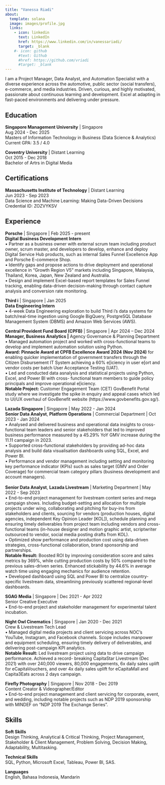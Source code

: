 ```yaml
---
title: "Vanessa Riadi"
about:
  template: solana
  image: images/profile.jpg
  links:
    - icon: linkedin
      text: LinkedIn
      href: https://www.linkedin.com/in/vanessariadi/
      target: _blank
    #- icon: github
      #text: Github
      #href: https://github.com/vriadi
      #target: _blank
---
```


I am a Project Manager, Data Analyst, and Automation Specialist with a diverse experience across the automotive, public sector (social transfers), e-commerce, and media industries. Driven, curious, and highly motivated, passionate about continuous learning and development. Excel at adapting in fast-paced environments and delivering under pressure.

## Education

**Singapore Management University** \| Singapore\
Aug 2024 - Dec 2025\
Masters of Information Technology in Business (Data Science & Analytics)\
Current GPA: 3.5 / 4.0

**Coventry University** \| Distant Learning\
Oct 2015 - Dec 2018\
Bachelor of Artrs in Digital Media

## Certifications

**Massachusetts Institute of Technology** \| Distant Learning\
Jun 2023 - Sep 2023\
Data Science and Machine Learning: Making Data-Driven Decisions\
Credential ID: ZOZVYKSV

## Experience

**Porsche** \| Singapore \| Feb 2025 - present\
**Digital Business Development Intern**\
• Partner as a business owner with external scrum team including product owner, scrum master, and developers to develop, enhance and deploy Digital Service Hub products, such as internal Sales Funnel Excellence App and Porsche E-commerce Shop.\
• Identify gaps and propose actions to drive deployment and operational excellence in “Growth Region V5” markets including Singapore, Malaysia, Thailand, Korea, Japan, New Zealand and Australia.\
• Design and implement Excel-based report templates for Sales Funnel tracking, enabling data-driven decision-making through contact capture analysis and conversion rate monitoring.

**Third i** \| Singapore \| Jan 2025\
**Data Engineering Intern**\
• 4-week Data Engineering exploration to build Third i’s data systems for batch/real-time ingestion using Google BigQuery, PostgreSQL Database Management System (DBMS) and Amazon Web Services (AWS).

**Central Provident Fund Board (CPFB)** \| Singapore \| Apr 2024 – Dec 2024\
**Manager, Business Analytics \|** Agency Governance & Planning Department\
• Managed automation project and worked with cross-functional teams to develop and implement automation solution using Python.\
**Award:** **Pinnacle Award at CPFB Excellence Award 2024 (Nov 2024)** for enabling quicker implementation of government transfers through the Citizen Disbursement IT System achieving a 60% e\[iciency in user e\[ort and vendor costs per batch User Acceptance Testing (UAT).\
• Led and conducted data asnalysis and statistical projects using Python, Excel, and Power BI with cross- functional team members to guide policy principals and improve operational e\[iciency.\
**Notable Project:** Customer Engagement Team (CET) GovBenefit Portal study where we investigate the spike in enquiry and appeal cases which led to UI/UX overhaul of GovBenefit website (https://www.govbenefits.gov.sg/).

**Lazada Singapore** \| Singapore \| May 2022 - Jan 2024\
**Senior Data Analyst**, **Platform Operations** \| Commercial Department \| Oct 2023 - Jan 2024\
• Analysed and delivered business and operational data insights to cross-functional team leaders and senior stakeholders that led to improved business performance measured by a 45.29% YoY GMV increase during the 11.11 campaign in 2023.\
• Supported cross-functional stakeholders by providing ad-hoc data analysis and build data visualisation dashboards using SQL, Excel, and Power BI.\
• Performance and vendor management including setting and monitoring key performance indicator (KPIs) such as sales target (GMV and Order Coverage) for commercial team category pillars (business development and account managers).\
\
**Senior Data Analyst**, **Lazada Livestream** \| Marketing Department \| May 2022 - Sep 2023\
• End-to-end project management for livestream content series and mega campaign shows. Including budget-setting and allocation for multiple projects under wing, collaborating and pitching for buy-ins from stakeholders and clients, sourcing for vendors (production houses, digital agencies, independent Key Opinion Leader \[KOL\]), schedule planning and ensuring timely deliverables from project team including vendors and cross-functional teams (in-house designer and motion graphic artist, scriptwriter outsourced to vendor, social media posting drafts from KOL).\
• Optimized show performance and production cost using data-driven strategies, cross-functional collaboration, brand sponsorship and partnerships.\
**Notable Result:** Boosted ROI by improving consideration score and sales metrics by 369%, while cutting production costs by 50% compared to the previous sales-driven series. Enhanced stickability by 44.6% in average watch time using engaging mechanics for audience retention.\
• Developed dashboard using SQL and Power BI to centralize country-specific livestream data, streamlining previously scattered regional-level dashboards.

**SGAG Media** \| Singapore \| Dec 2021 - Apr 2022\
Senior Creative Executive\
• End-to-end project and stakeholder management for experimental talent incubation.

**Night Owl Cinematics** \| Singapore \| Jan 2020 - Dec 2021\
Crew & Livestream Tech Lead\
• Managed digital media projects and client servicing across NOC’s YouTube, Instagram, and Facebook channels. Scope includes manpower and equipment scheduling, ensuring timely delivery of deliverables, and delivering post-campaign KPI analytics.\
**Notable Result:** Led livestream project using data to drive campaign performance. Achieved a record- breaking CapitaStar Livestream (Dec 2021) with over 240,000 viewers, 80,000 engagements, 6x daily sales uplift for eCapitaVouchers, and over 4x daily sales uplift for eCapitaMall and Capita3Eats across 2 days campaign.

**Firefly Photography** \| Singapore \| Nov 2018 - Dec 2019\
Content Creator & Videographer/Editor\
• End-to-end project management and client servicing for corporate, event, and wedding, including notable projects such as NDP 2019 sponsorship with MINDEF on “NDP 2019 The Exchange Series”.

## Skills

**Soft Skills**\
Design Thinking, Analytical & Critical Thinking, Project Management, Stakeholder & Client Management, Problem Solving, Decision Making, Adaptability, Multitasking.

**Technical Skills**\
SQL, Python, Microsoft Excel, Tableau, Power BI, SAS.

**Languages**\
English, Bahasa Indonesia, Mandarin
